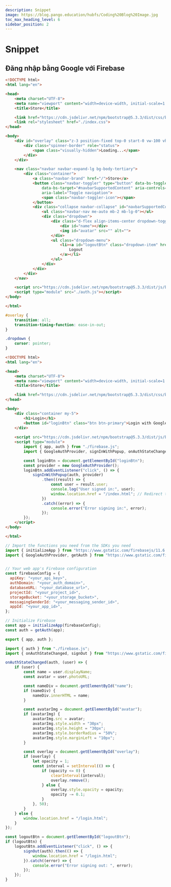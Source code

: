 ```yaml
---
description: Snippet
image: https://blog.pango.education/hubfs/Coding%20Blog%20Image.jpg
toc_max_heading_level: 6
sidebar_position: 2
---
```


# Snippet

## Đăng nhập bằng Google với Firebase

```html filename="index.html"
<!DOCTYPE html>
<html lang="en">

<head>
    <meta charset="UTF-8">
    <meta name="viewport" content="width=device-width, initial-scale=1.0">
    <title>Store</title>

    <link href="https://cdn.jsdelivr.net/npm/bootstrap@5.3.3/dist/css/bootstrap.min.css" rel="stylesheet">
    <link rel="stylesheet" href="./index.css">
</head>

<body>
    <div id="overlay" class="z-3 position-fixed top-0 start-0 vw-100 vh-100 bg-light d-flex justify-content-center align-items-center">
        <div class="spinner-border" role="status">
            <span class="visually-hidden">Loading...</span>
        </div>
    </div>

    <nav class="navbar navbar-expand-lg bg-body-tertiary">
        <div class="container">
            <a class="navbar-brand" href="/">Store</a>
            <button class="navbar-toggler" type="button" data-bs-toggle="collapse"
                data-bs-target="#navbarSupportedContent" aria-controls="navbarSupportedContent" aria-expanded="false"
                aria-label="Toggle navigation">
                <span class="navbar-toggler-icon"></span>
            </button>
            <div class="collapse navbar-collapse" id="navbarSupportedContent">
                <ul class="navbar-nav me-auto mb-2 mb-lg-0"></ul>
                <div class="dropdown">
                    <div class="d-flex align-items-center dropdown-toggle" data-bs-toggle="dropdown" aria-expanded="false">
                        <div id="name"></div>
                        <img id="avatar" src="" alt="">
                    </div>
                    <ul class="dropdown-menu">
                        <li><a id="logoutBtn" class="dropdown-item" href="javascript:void(0);">
                            Logout
                        </a></li>
                    </ul>
                </div>
            </div>
        </div>
    </nav>

    <script src="https://cdn.jsdelivr.net/npm/bootstrap@5.3.3/dist/js/bootstrap.bundle.min.js"></script>
    <script type="module" src="./auth.js"></script>
</body>

</html>
```

```css filename="index.css"
#overlay {
    transition: all;
    transition-timing-function: ease-in-out;
}

.dropdown {
    cursor: pointer;
}
```

```html filename="login.html"
<!DOCTYPE html>
<html lang="en">

<head>
    <meta charset="UTF-8">
    <meta name="viewport" content="width=device-width, initial-scale=1.0">
    <title>Store</title>

    <link href="https://cdn.jsdelivr.net/npm/bootstrap@5.3.3/dist/css/bootstrap.min.css" rel="stylesheet" integrity="sha384-QWTKZyjpPEjISv5WaRU9OFeRpok6YctnYmDr5pNlyT2bRjXh0JMhjY6hW+ALEwIH" crossorigin="anonymous">
</head>

<body>
    <div class="container my-5">
        <h1>Login</h1>
        <button id="loginBtn" class="btn btn-primary">Login with Google</button>
    </div>
    
    <script src="https://cdn.jsdelivr.net/npm/bootstrap@5.3.3/dist/js/bootstrap.bundle.min.js" integrity="sha384-YvpcrYf0tY3lHB60NNkmXc5s9fDVZLESaAA55NDzOxhy9GkcIdslK1eN7N6jIeHz" crossorigin="anonymous"></script>
    <script type="module">
        import { app, auth } from "./firebase.js";
        import { GoogleAuthProvider, signInWithPopup, onAuthStateChanged } from "https://www.gstatic.com/firebasejs/11.6.0/firebase-auth.js";

        const loginBtn = document.getElementById("loginBtn");
        const provider = new GoogleAuthProvider();
        loginBtn.addEventListener("click", () => {
            signInWithPopup(auth, provider)
                .then((result) => {
                    const user = result.user;
                    console.log("User signed in:", user);
                    window.location.href = "/index.html"; // Redirect to index.html after login
                })
                .catch((error) => {
                    console.error("Error signing in:", error);
                });
        });
    </script>
</body>

</html>
```

```javascript filename="firebase.js"
// Import the functions you need from the SDKs you need
import { initializeApp } from "https://www.gstatic.com/firebasejs/11.6.0/firebase-app.js";
import { GoogleAuthProvider, getAuth } from "https://www.gstatic.com/firebasejs/11.6.0/firebase-auth.js";


// Your web app's Firebase configuration
const firebaseConfig = {
  apiKey: "<your_api_key>",
  authDomain: "<your_auth_domain>",
  databaseURL: "<your_database_url>",
  projectId: "<your_project_id>",
  storageBucket: "<your_storage_bucket>",
  messagingSenderId: "<your_messaging_sender_id>",
  appId: "<your_app_id>",
};

// Initialize Firebase
const app = initializeApp(firebaseConfig);
const auth = getAuth(app);

export { app, auth };
```

```javascript filename="auth.js"
import { auth } from "./firebase.js";
import { onAuthStateChanged, signOut } from "https://www.gstatic.com/firebasejs/11.6.0/firebase-auth.js";

onAuthStateChanged(auth, (user) => {
    if (user) {
        const name = user.displayName;
        const avatar = user.photoURL;

        const nameDiv = document.getElementById("name");
        if (nameDiv) {
            nameDiv.innerHTML = name;
        }

        const avatarImg = document.getElementById("avatar");
        if (avatarImg) {
            avatarImg.src = avatar;
            avatarImg.style.width = "30px";
            avatarImg.style.height = "30px";
            avatarImg.style.borderRadius = "50%";
            avatarImg.style.marginLeft = "10px";
        }

        const overlay = document.getElementById("overlay");
        if (overlay) {
            let opacity = 1;
            const interval = setInterval(() => {
                if (opacity <= 0) {
                    clearInterval(interval);
                    overlay.remove();
                } else {
                    overlay.style.opacity = opacity;
                    opacity -= 0.1;
                }
            }, 50);
        }
    } else {
        window.location.href = "/login.html";
    }
});

const logoutBtn = document.getElementById("logoutBtn");
if (logoutBtn) {
    logoutBtn.addEventListener("click", () => {
        signOut(auth).then(() => {
            window.location.href = "/login.html";
        }).catch((error) => {
            console.error("Error signing out: ", error);
        });
    });
}
```
